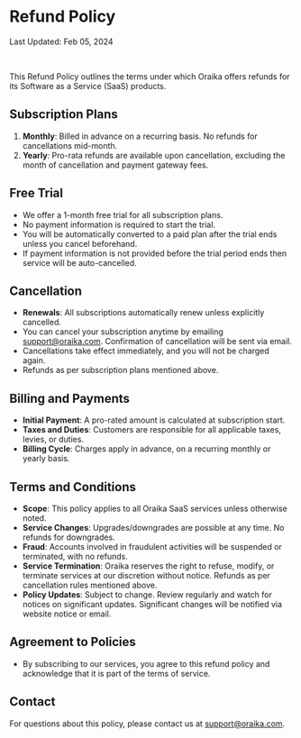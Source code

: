 # Refund Policy

Last Updated: Feb 05, 2024

<br />

This Refund Policy outlines the terms under which Oraika offers refunds for its Software as a Service (SaaS) products.

## Subscription Plans

1. **Monthly**: Billed in advance on a recurring basis. No refunds for cancellations mid-month.
2. **Yearly**: Pro-rata refunds are available upon cancellation, excluding the month of cancellation and payment gateway fees.

## Free Trial

-   We offer a 1-month free trial for all subscription plans.
-   No payment information is required to start the trial.
-   You will be automatically converted to a paid plan after the trial ends unless you cancel beforehand.
-   If payment information is not provided before the trial period ends then service will be auto-cancelled.

## Cancellation

-   **Renewals**: All subscriptions automatically renew unless explicitly cancelled.
-   You can cancel your subscription anytime by emailing [support@oraika.com](mailto:support@oraika.com). Confirmation of cancellation will be sent via email.
-   Cancellations take effect immediately, and you will not be charged again.
-   Refunds as per subscription plans mentioned above.

## Billing and Payments

-   **Initial Payment**: A pro-rated amount is calculated at subscription start.
-   **Taxes and Duties**: Customers are responsible for all applicable taxes, levies, or duties.
-   **Billing Cycle**: Charges apply in advance, on a recurring monthly or yearly basis.

## Terms and Conditions

-   **Scope**: This policy applies to all Oraika SaaS services unless otherwise noted.
-   **Service Changes**: Upgrades/downgrades are possible at any time. No refunds for downgrades.
-   **Fraud**: Accounts involved in fraudulent activities will be suspended or terminated, with no refunds.
-   **Service Termination**: Oraika reserves the right to refuse, modify, or terminate services at our discretion without notice. Refunds as per cancellation rules mentioned above.
-   **Policy Updates**: Subject to change. Review regularly and watch for notices on significant updates. Significant changes will be notified via website notice or email.

## Agreement to Policies

-   By subscribing to our services, you agree to this refund policy and acknowledge that it is part of the terms of service.

## Contact

For questions about this policy, please contact us at [support@oraika.com](mailto:support@oraika.com).
